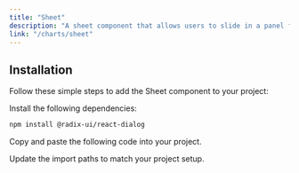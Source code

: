 ```yaml
---
title: "Sheet"
description: "A sheet component that allows users to slide in a panel from the left or right of the screen."
link: "/charts/sheet"
---
```


<ComponentPreview name="sheet-demo" />

## Installation

Follow these simple steps to add the Sheet component to your project:

<Steps>

<Step>Install the following dependencies:</Step>

```bash
npm install @radix-ui/react-dialog
```

<Step>Copy and paste the following code into your project.</Step>

<CollapsibleSource name="sheet" path="components/ui/sheet.tsx" />

<Step>Update the import paths to match your project setup.</Step>

</Steps>
